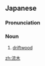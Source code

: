 ==Japanese==
{{ja-kanjitab|りゅう|ぼく|yomi=on}}

===Pronunciation===
{{ja-pron|りゅうぼく|y=on}}

===Noun===
{{ja-noun|りゅうぼく}}

# [[driftwood]]

[[zh:流木]]